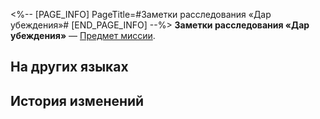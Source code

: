 <%-- [PAGE_INFO]
PageTitle=#Заметки расследования «Дар убеждения»#
[END_PAGE_INFO] --%>
{{Предмет Инфобокс
|id          = 140190
|Изображение = Предмет Заметки расследования «Дар убеждения».png
|Тип         = Предмет миссии
|Инвентарь   = Миссии
|Редкость    = 3
|Эффект      = 
|Описание    = Наши сердца не из камня, поэтому, когда нужно кого-то в чём-то убедить, воздействие на эмоции работает эффективнее воззвания к здравому смыслу.
}}
'''Заметки расследования «Дар убеждения»''' — [[Предмет миссии]].

==На других языках==
{{На других языках
|en   = Research Records "Trying to Persuade"
|zhs  = 搜查记录「打感情牌」
|zht  = 搜查紀錄「打感情牌」
|ja   = 捜査記録「感情利用」
|ko   = 조사 기록 「감정 호소」
|es   = Registro de investigación «Intento de persuasión»
|fr   = Dossiers de recherche «&nbsp;Tentatives de persuasion&nbsp;»
|ru   = Заметки расследования «Дар убеждения»
|th   = บันทึกการค้นหา "ใช้การ์ดขอความเห็นใจ"
|vi   = Nhật Ký Tìm Kiếm "Tạo Mối Quan Hệ"
|de   = Untersuchungsprotokoll: „Überzeugungskraft“
|id   = Catatan Pemeriksaan "Memainkan Rasa Simpati"
|pt   = Registros de Pesquisa "Tentando Persuadir"
}}

==История изменений==
{{История изменений|3.5}}